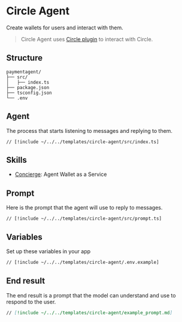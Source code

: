 # Circle Agent

Create wallets for users and interact with them.

> Circle Agent uses [Circle plugin](/plugins/circle) to interact with Circle.

## Structure

```
paymentagent/
├── src/
│   ├── index.ts
├── package.json
├── tsconfig.json
└── .env
```

## Agent

The process that starts listening to messages and replying to them.

```tsx [src/index.ts]
// [!include ~/../../templates/circle-agent/src/index.ts]
```

## Skills

- [Concierge](/skills/concierge): Agent Wallet as a Service

## Prompt

Here is the prompt that the agent will use to reply to messages.

```tsx [src/prompt.ts]
// [!include ~/../../templates/circle-agent/src/prompt.ts]
```

## Variables

Set up these variables in your app

```bash [cmd]
// [!include ~/../../templates/circle-agent/.env.example]
```

## End result

The end result is a prompt that the model can understand and use to respond to the user.

```md [example_prompt.md]
// [!include ~/../../templates/circle-agent/example_prompt.md]
```
